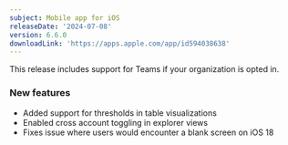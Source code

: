 ```yaml
---
subject: Mobile app for iOS
releaseDate: '2024-07-08'
version: 6.6.0
downloadLink: 'https://apps.apple.com/app/id594038638'
---
```


This release includes support for Teams if your organization is opted in.

### New features

* Added support for thresholds in table visualizations
* Enabled cross account toggling in explorer views
* Fixes issue where users would encounter a blank screen on iOS 18
